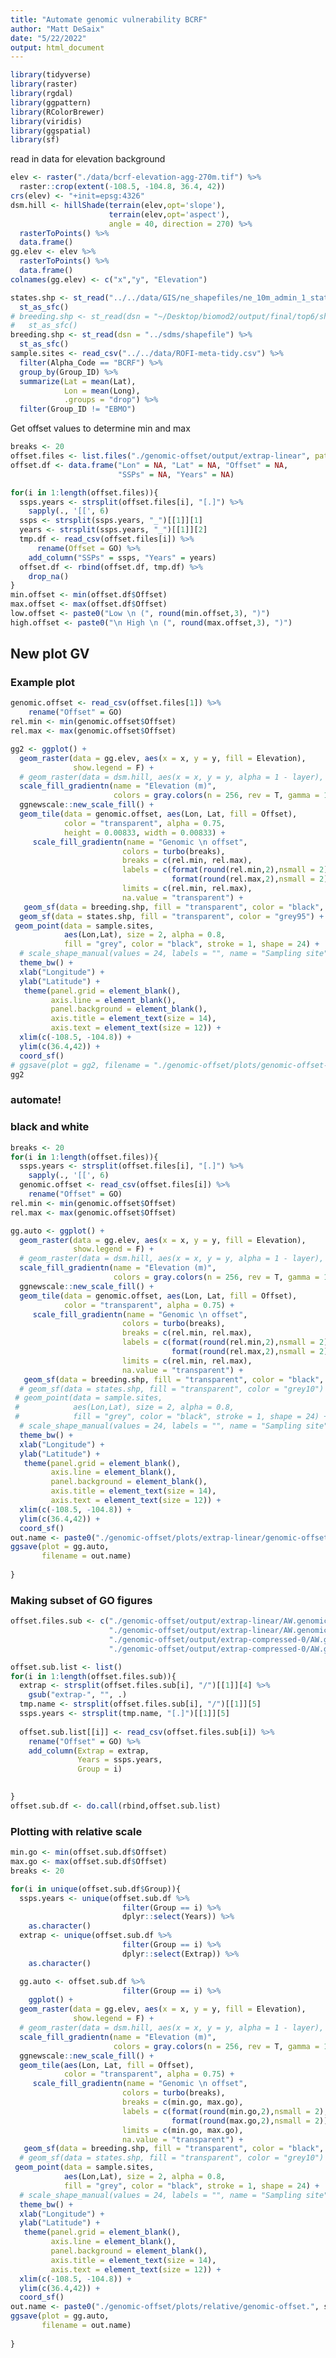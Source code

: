 ```yaml
---
title: "Automate genomic vulnerability BCRF"
author: "Matt DeSaix"
date: "5/22/2022"
output: html_document
---
```



```r
library(tidyverse)
library(raster)
library(rgdal)
library(ggpattern)
library(RColorBrewer)
library(viridis)
library(ggspatial)
library(sf)
```



read in data for elevation background

```r
elev <- raster("./data/bcrf-elevation-agg-270m.tif") %>%
  raster::crop(extent(-108.5, -104.8, 36.4, 42))
crs(elev) <- "+init=epsg:4326"
dsm.hill <- hillShade(terrain(elev,opt='slope'), 
                      terrain(elev,opt='aspect'),
                      angle = 40, direction = 270) %>%
  rasterToPoints() %>%
  data.frame()
gg.elev <- elev %>%
  rasterToPoints() %>%
  data.frame()
colnames(gg.elev) <- c("x","y", "Elevation")

states.shp <- st_read("../../data/GIS/ne_shapefiles/ne_10m_admin_1_states_provinces_lines.shp") %>%
  st_as_sfc()
# breeding.shp <- st_read(dsn = "~/Desktop/biomod2/output/final/top6/shapefile") %>%
#   st_as_sfc()
breeding.shp <- st_read(dsn = "../sdms/shapefile") %>%
  st_as_sfc()
sample.sites <- read_csv("../../data/ROFI-meta-tidy.csv") %>%
  filter(Alpha_Code == "BCRF") %>%
  group_by(Group_ID) %>%
  summarize(Lat = mean(Lat),
            Lon = mean(Long),
            .groups = "drop") %>%
  filter(Group_ID != "EBMO")
```

Get offset values to determine min and max

```r
breaks <- 20
offset.files <- list.files("./genomic-offset/output/extrap-linear", pattern = ".csv", full.names = T)
offset.df <- data.frame("Lon" = NA, "Lat" = NA, "Offset" = NA, 
                        "SSPs" = NA, "Years" = NA)

for(i in 1:length(offset.files)){
  ssps.years <- strsplit(offset.files[i], "[.]") %>% 
    sapply(., '[[', 6)
  ssps <- strsplit(ssps.years, "_")[[1]][1]
  years <- strsplit(ssps.years, "_")[[1]][2]
  tmp.df <- read_csv(offset.files[i]) %>%
      rename(Offset = GO) %>% 
    add_column("SSPs" = ssps, "Years" = years)
  offset.df <- rbind(offset.df, tmp.df) %>%
    drop_na()
}
min.offset <- min(offset.df$Offset)
max.offset <- max(offset.df$Offset)
low.offset <- paste0("Low \n (", round(min.offset,3), ")")
high.offset <- paste0("\n High \n (", round(max.offset,3), ")")
```

## New plot GV


### Example plot


```r
genomic.offset <- read_csv(offset.files[1]) %>%
    rename("Offset" = GO)
rel.min <- min(genomic.offset$Offset)
rel.max <- max(genomic.offset$Offset)

gg2 <- ggplot() +
  geom_raster(data = gg.elev, aes(x = x, y = y, fill = Elevation),
              show.legend = F) +
  # geom_raster(data = dsm.hill, aes(x = x, y = y, alpha = 1 - layer), fill = "gray50") +
  scale_fill_gradientn(name = "Elevation (m)",
                       colors = gray.colors(n = 256, rev = T, gamma = 1)) +
  ggnewscale::new_scale_fill() +
  geom_tile(data = genomic.offset, aes(Lon, Lat, fill = Offset), 
            color = "transparent", alpha = 0.75,
            height = 0.00833, width = 0.00833) +
     scale_fill_gradientn(name = "Genomic \n offset",
                         colors = turbo(breaks),
                         breaks = c(rel.min, rel.max),
                         labels = c(format(round(rel.min,2),nsmall = 2),
                                    format(round(rel.max,2),nsmall = 2)),
                         limits = c(rel.min, rel.max),
                         na.value = "transparent") +
   geom_sf(data = breeding.shp, fill = "transparent", color = "black", size = 0.2) +
  geom_sf(data = states.shp, fill = "transparent", color = "grey95") +
 geom_point(data = sample.sites, 
            aes(Lon,Lat), size = 2, alpha = 0.8, 
            fill = "grey", color = "black", stroke = 1, shape = 24) +
  # scale_shape_manual(values = 24, labels = "", name = "Sampling site") +
  theme_bw() +
  xlab("Longitude") +
  ylab("Latitude") +
   theme(panel.grid = element_blank(),
         axis.line = element_blank(),
         panel.background = element_blank(),
         axis.title = element_text(size = 14),
         axis.text = element_text(size = 12)) +
  xlim(c(-108.5, -104.8)) +
  ylim(c(36.4,42)) +
  coord_sf()
# ggsave(plot = gg2, filename = "./genomic-offset/plots/genomic-offset-example.png")
gg2
```




### automate!


### black and white

```r
breaks <- 20
for(i in 1:length(offset.files)){
  ssps.years <- strsplit(offset.files[i], "[.]") %>% 
    sapply(., '[[', 6)
  genomic.offset <- read_csv(offset.files[i]) %>%
    rename("Offset" = GO)
rel.min <- min(genomic.offset$Offset)
rel.max <- max(genomic.offset$Offset)

gg.auto <- ggplot() +
  geom_raster(data = gg.elev, aes(x = x, y = y, fill = Elevation),
              show.legend = F) +
  # geom_raster(data = dsm.hill, aes(x = x, y = y, alpha = 1 - layer), fill = "gray50") +
  scale_fill_gradientn(name = "Elevation (m)",
                       colors = gray.colors(n = 256, rev = T, gamma = 1)) +
  ggnewscale::new_scale_fill() +
  geom_tile(data = genomic.offset, aes(Lon, Lat, fill = Offset), 
            color = "transparent", alpha = 0.75) +
     scale_fill_gradientn(name = "Genomic \n offset",
                         colors = turbo(breaks),
                         breaks = c(rel.min, rel.max),
                         labels = c(format(round(rel.min,2),nsmall = 2),
                                    format(round(rel.max,2),nsmall = 2)),
                         limits = c(rel.min, rel.max),
                         na.value = "transparent") +
   geom_sf(data = breeding.shp, fill = "transparent", color = "black", size = 0.2) +
  # geom_sf(data = states.shp, fill = "transparent", color = "grey10") +
 # geom_point(data = sample.sites, 
 #            aes(Lon,Lat), size = 2, alpha = 0.8, 
 #            fill = "grey", color = "black", stroke = 1, shape = 24) +
  # scale_shape_manual(values = 24, labels = "", name = "Sampling site") +
  theme_bw() +
  xlab("Longitude") +
  ylab("Latitude") +
   theme(panel.grid = element_blank(),
         axis.line = element_blank(),
         panel.background = element_blank(),
         axis.title = element_text(size = 14),
         axis.text = element_text(size = 12)) +
  xlim(c(-108.5, -104.8)) +
  ylim(c(36.4,42)) +
  coord_sf()
out.name <- paste0("./genomic-offset/plots/extrap-linear/genomic-offset.", ssps.years, ".extrap-linear.png")
ggsave(plot = gg.auto, 
       filename = out.name)
  
}
```




### Making subset of GO figures

```r
offset.files.sub <- c("./genomic-offset/output/extrap-linear/AW.genomic.offset.100k.ssp585_2041.csv",
                      "./genomic-offset/output/extrap-linear/AW.genomic.offset.100k.ssp585_2071.csv",
                      "./genomic-offset/output/extrap-compressed-0/AW.genomic.offset.100k.ssp585_2041.compressed-0.csv",
                      "./genomic-offset/output/extrap-compressed-0/AW.genomic.offset.100k.ssp585_2071.compressed-0.csv")

offset.sub.list <- list()
for(i in 1:length(offset.files.sub)){
  extrap <- strsplit(offset.files.sub[i], "/")[[1]][4] %>%
    gsub("extrap-", "", .)
  tmp.name <- strsplit(offset.files.sub[i], "/")[[1]][5]
  ssps.years <- strsplit(tmp.name, "[.]")[[1]][5]
  
  offset.sub.list[[i]] <- read_csv(offset.files.sub[i]) %>%
    rename("Offset" = GO) %>%
    add_column(Extrap = extrap,
               Years = ssps.years,
               Group = i)
    

}
offset.sub.df <- do.call(rbind,offset.sub.list)
```

### Plotting with relative scale

```r
min.go <- min(offset.sub.df$Offset)
max.go <- max(offset.sub.df$Offset)
breaks <- 20

for(i in unique(offset.sub.df$Group)){
  ssps.years <- unique(offset.sub.df %>% 
                         filter(Group == i) %>% 
                         dplyr::select(Years)) %>% 
    as.character()
  extrap <- unique(offset.sub.df %>% 
                         filter(Group == i) %>% 
                         dplyr::select(Extrap)) %>% 
    as.character()

  gg.auto <- offset.sub.df %>% 
                         filter(Group == i) %>%
    ggplot() +
  geom_raster(data = gg.elev, aes(x = x, y = y, fill = Elevation),
              show.legend = F) +
  # geom_raster(data = dsm.hill, aes(x = x, y = y, alpha = 1 - layer), fill = "gray50") +
  scale_fill_gradientn(name = "Elevation (m)",
                       colors = gray.colors(n = 256, rev = T, gamma = 1)) +
  ggnewscale::new_scale_fill() +
  geom_tile(aes(Lon, Lat, fill = Offset), 
            color = "transparent", alpha = 0.75) +
     scale_fill_gradientn(name = "Genomic \n offset",
                         colors = turbo(breaks),
                         breaks = c(min.go, max.go),
                         labels = c(format(round(min.go,2),nsmall = 2),
                                    format(round(max.go,2),nsmall = 2)),
                         limits = c(min.go, max.go),
                         na.value = "transparent") +
   geom_sf(data = breeding.shp, fill = "transparent", color = "black", size = 0.2) +
  # geom_sf(data = states.shp, fill = "transparent", color = "grey10") +
 geom_point(data = sample.sites, 
            aes(Lon,Lat), size = 2, alpha = 0.8, 
            fill = "grey", color = "black", stroke = 1, shape = 24) +
  # scale_shape_manual(values = 24, labels = "", name = "Sampling site") +
  theme_bw() +
  xlab("Longitude") +
  ylab("Latitude") +
   theme(panel.grid = element_blank(),
         axis.line = element_blank(),
         panel.background = element_blank(),
         axis.title = element_text(size = 14),
         axis.text = element_text(size = 12)) +
  xlim(c(-108.5, -104.8)) +
  ylim(c(36.4,42)) +
  coord_sf()
out.name <- paste0("./genomic-offset/plots/relative/genomic-offset.", ssps.years, ".", extrap, ".relative.png")
ggsave(plot = gg.auto, 
       filename = out.name)
  
}
```
